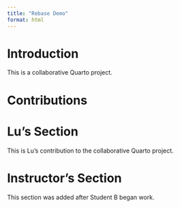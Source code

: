 ```yaml
---
title: "Rebase Demo"
format: html
---
```


# Introduction

This is a collaborative Quarto project.

# Contributions

<!-- Student sections will go here -->

# Lu's Section

This is Lu's contribution to the collaborative Quarto project.

# Instructor's Section
This section was added after Student B began work.
